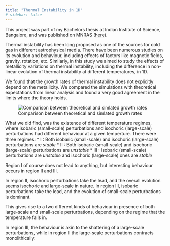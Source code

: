 ```yaml
---
title: "Thermal Instability in 1D"
# sidebar: false
---
```


This project was part of my Bachelors thesis at Indian Institute of Science, Bangalore, and was published on MNRAS ([here](https://doi.org/10.1093/mnras/stab382)).

Thermal instability has been long proposed as one of the sources for cold gas in different astrophysical media.
There have been numerous studies on its evolution and behaviour, including effects of factors like magnetic fields, gravity, rotation, etc.
Similarly, in this study we aimed to study the effects of metallicity variations on thermal instability, including the difference in non-linear evolution of 
thermal instability at different temperatures, in 1D.

We found that the growth rates of thermal instability does not explicitly depend on the metallicity. We compared the simulations with theoretical expectations from linear
analysis and found a very good agreement in the limits where the theory holds.

![Comparison between theoretical and simlated growth rates](growth_rate_TI.jpeg)

What we did find, was the existence of different temperature regimes, where isobaric (small-scale) perturbations and isochoric (large-scale) perturbations had different behaviour at a given temperture.
There were three regimes:
* I : Both isobaric (small-scale) and isochoric (large-scale) perturbations are *stable*
* II : Both isobaric (small-scale) and isochoric (large-scale) perturbations are *unstable*
* III : Isobaric (small-scale) perturbations are *unstable* and isochoric (large-scale) ones are *stable*

Region I of course does not lead to anything, but interesting behaviour occurs in region II and III.

In region II, isochoric perturbations take the lead, and the overall evolution seems isochoric and large-scale in nature.
In region III, isobaric perturbations take the lead, and the evolution of small-scale perturbations is dominant.

This gives rise to a two different kinds of behaviour in presence of both large-scale and small-scale perturbations, depending on the regime that the temperature falls in.

In region III, the behaviour is akin to the shattering of a large-scale perturbations, while in region II the large-scale perturbations contracts monolithically.